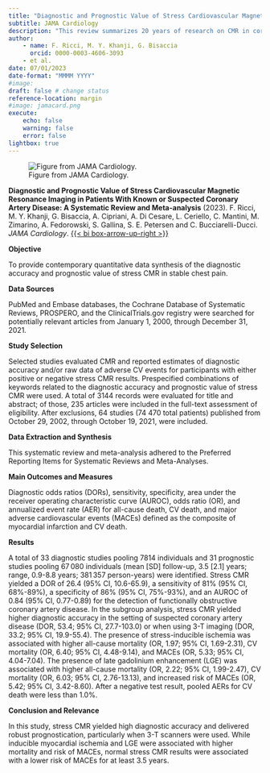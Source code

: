 ```yaml
---
title: "Diagnostic and Prognostic Value of Stress Cardiovascular Magnetic Resonance Imaging in Patients With Known or Suspected Coronary Artery Disease"
subtitle: JAMA Cardiology
description: "This review summarizes 20 years of research on CMR in coronary artery disease."
author: 
    - name: F. Ricci, M. Y. Khanji, G. Bisaccia
      orcid: 0000-0003-4606-3093
    - et al.
date: 07/01/2023
date-format: "MMMM YYYY"
#image: 
draft: false # change status
reference-location: margin
#image: jamacard.png
execute:
    echo: false
    warning: false
    error: false
lightbox: true
---
```

![Figure from JAMA Cardiology.](jamacard.png)

::: {.column-margin}
**Diagnostic and Prognostic Value of Stress Cardiovascular Magnetic Resonance Imaging in Patients With Known or Suspected Coronary Artery Disease: A Systematic Review and Meta-analysis** (2023). F. Ricci, M. Y. Khanji, G. Bisaccia, A. Cipriani, A. Di Cesare, L. Ceriello, C. Mantini, M. Zimarino, A. Fedorowski, S. Gallina, S. E. Petersen and C. Bucciarelli-Ducci. *JAMA Cardiology*. [{{< bi box-arrow-up-right >}}](https://doi.org/10.1001/jamacardio.2023.1290)
:::

**Objective**  

To provide contemporary quantitative data synthesis of the diagnostic accuracy and prognostic value of stress CMR in stable chest pain.

**Data Sources**  

PubMed and Embase databases, the Cochrane Database of Systematic Reviews, PROSPERO, and the ClinicalTrials.gov registry were searched for potentially relevant articles from January 1, 2000, through December 31, 2021.

**Study Selection**  

Selected studies evaluated CMR and reported estimates of diagnostic accuracy and/or raw data of adverse CV events for participants with either positive or negative stress CMR results. Prespecified combinations of keywords related to the diagnostic accuracy and prognostic value of stress CMR were used. A total of 3144 records were evaluated for title and abstract; of those, 235 articles were included in the full-text assessment of eligibility. After exclusions, 64 studies (74 470 total patients) published from October 29, 2002, through October 19, 2021, were included.

**Data Extraction and Synthesis**  

This systematic review and meta-analysis adhered to the Preferred Reporting Items for Systematic Reviews and Meta-Analyses.

**Main Outcomes and Measures**  

Diagnostic odds ratios (DORs), sensitivity, specificity, area under the receiver operating characteristic curve (AUROC), odds ratio (OR), and annualized event rate (AER) for all-cause death, CV death, and major adverse cardiovascular events (MACEs) defined as the composite of myocardial infarction and CV death.

**Results**  

A total of 33 diagnostic studies pooling 7814 individuals and 31 prognostic studies pooling 67 080 individuals (mean [SD] follow-up, 3.5 [2.1] years; range, 0.9-8.8 years; 381 357 person-years) were identified. Stress CMR yielded a DOR of 26.4 (95% CI, 10.6-65.9), a sensitivity of 81% (95% CI, 68%-89%), a specificity of 86% (95% CI, 75%-93%), and an AUROC of 0.84 (95% CI, 0.77-0.89) for the detection of functionally obstructive coronary artery disease. In the subgroup analysis, stress CMR yielded higher diagnostic accuracy in the setting of suspected coronary artery disease (DOR, 53.4; 95% CI, 27.7-103.0) or when using 3-T imaging (DOR, 33.2; 95% CI, 19.9-55.4). The presence of stress-inducible ischemia was associated with higher all-cause mortality (OR, 1.97; 95% CI, 1.69-2.31), CV mortality (OR, 6.40; 95% CI, 4.48-9.14), and MACEs (OR, 5.33; 95% CI, 4.04-7.04). The presence of late gadolinium enhancement (LGE) was associated with higher all-cause mortality (OR, 2.22; 95% CI, 1.99-2.47), CV mortality (OR, 6.03; 95% CI, 2.76-13.13), and increased risk of MACEs (OR, 5.42; 95% CI, 3.42-8.60). After a negative test result, pooled AERs for CV death were less than 1.0%.

**Conclusion and Relevance**  

In this study, stress CMR yielded high diagnostic accuracy and delivered robust prognostication, particularly when 3-T scanners were used. While inducible myocardial ischemia and LGE were associated with higher mortality and risk of MACEs, normal stress CMR results were associated with a lower risk of MACEs for at least 3.5 years.
